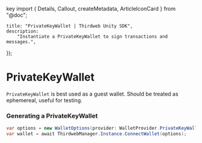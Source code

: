 key import { Details, Callout, createMetadata, ArticleIconCard } from "@doc";

	title: "PrivateKeyWallet | Thirdweb Unity SDK",
	description:
		"Instantiate a PrivateKeyWallet to sign transactions and messages.",
});

# PrivateKeyWallet

`PrivateKeyWallet` is best used as a guest wallet. Should be treated as ephemereal, useful for testing.

### Generating a PrivateKeyWallet

```csharp
var options = new WalletOptions(provider: WalletProvider.PrivateKeyWallet, chainId: 1);
var wallet = await ThirdwebManager.Instance.ConnectWallet(options);
```

<ArticleIconCard
	href="/dotnet/wallets/providers/private-key"
	icon={GraduationCap}
	title="Learn more about PrivateKeyWallet"
/>
